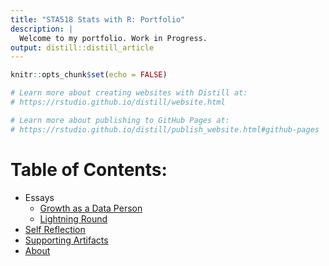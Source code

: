 ```yaml
---
title: "STA518 Stats with R: Portfolio"
description: |
  Welcome to my portfolio. Work in Progress.
output: distill::distill_article
---
```


```r
knitr::opts_chunk$set(echo = FALSE)

# Learn more about creating websites with Distill at:
# https://rstudio.github.io/distill/website.html

# Learn more about publishing to GitHub Pages at:
# https://rstudio.github.io/distill/publish_website.html#github-pages
```

# Table of Contents:

- Essays
  - [Growth as a Data Person](growth_as_data_person.html)
  - [Lightning Round](lightning_round.html)
- [Self Reflection](final_grade_reflection.html)
- [Supporting Artifacts](supporting_artifacts.html)
- [About](about.html)